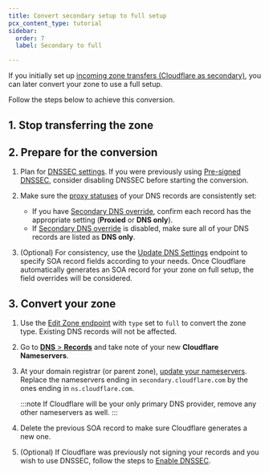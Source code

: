 ```yaml
---
title: Convert secondary setup to full setup
pcx_content_type: tutorial
sidebar:
  order: 7
  label: Secondary to full

---
```



If you initially set up [incoming zone transfers (Cloudflare as secondary)](/dns/zone-setups/zone-transfers/cloudflare-as-secondary/setup/), you can later convert your zone to use a full setup.

<Render file="conversion-subdomain-setup-callout" />

Follow the steps below to achieve this conversion.

## 1. Stop transferring the zone

<Render file="secondary-conversion-unlink" />

## 2. Prepare for the conversion

1. Plan for [DNSSEC settings](/dns/zone-setups/zone-transfers/cloudflare-as-secondary/dnssec-for-secondary/). If you were previously using [Pre-signed DNSSEC](/dns/zone-setups/zone-transfers/cloudflare-as-secondary/dnssec-for-secondary/#set-up-pre-signed-dnssec), consider disabling DNSSEC before starting the conversion.
2. Make sure the [proxy statuses](/dns/manage-dns-records/reference/proxied-dns-records/) of your DNS records are consistently set:

    - If you have [Secondary DNS override](/dns/zone-setups/zone-transfers/cloudflare-as-secondary/proxy-traffic/), confirm each record has the appropriate setting (**Proxied** or **DNS only**).
    - If [Secondary DNS override](/dns/zone-setups/zone-transfers/cloudflare-as-secondary/proxy-traffic/) is disabled, make sure all of your DNS records are listed as **DNS only**.

3. (Optional) For consistency, use the [Update DNS Settings](/api/resources/dns/subresources/settings/methods/edit/) endpoint to specify SOA record fields according to your needs. Once Cloudflare automatically generates an SOA record for your zone on full setup, the field overrides will be considered.

## 3. Convert your zone

1. Use the [Edit Zone endpoint](/api/resources/zones/methods/edit/) with `type` set to `full` to convert the zone type. Existing DNS records will not be affected.
2. Go to [**DNS** > **Records**](https://dash.cloudflare.com/?to=/:account/:zone/dns/records) and take note of your new **Cloudflare Nameservers**.
3. At your domain registrar (or parent zone), [update your nameservers](/dns/nameservers/update-nameservers/). Replace the nameservers ending in `secondary.cloudflare.com` by the ones ending in `ns.cloudflare.com`.

    :::note
    If Cloudflare will be your only primary DNS provider, remove any other nameservers as well.
    :::

4. Delete the previous SOA record to make sure Cloudflare generates a new one.
5. (Optional) If Cloudflare was previously not signing your records and you wish to use DNSSEC, follow the steps to [Enable DNSSEC](/dns/dnssec/#enable-dnssec).